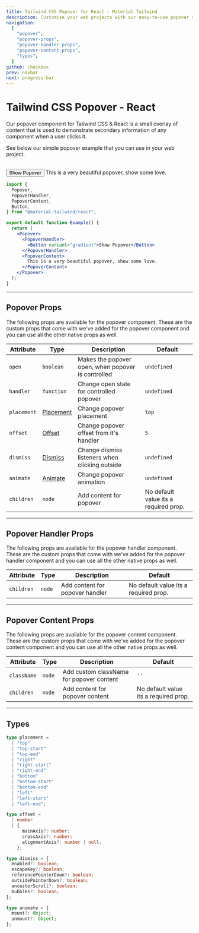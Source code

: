 ```yaml
---
title: Tailwind CSS Popover for React - Material Tailwind
description: Customise your web projects with our easy-to-use popover component for Tailwind CSS and React using Material Design guidelines.
navigation:
  [
    "popover",
    "popover-props",
    "popover-handler-props",
    "popover-content-props",
    "types",
  ]
github: checkbox
prev: navbar
next: progress-bar
---
```


# Tailwind CSS Popover - React

Our popover component for Tailwind CSS & React is a small overlay of content that is used to demonstrate secondary information of any component when a user clicks it.

See below our simple popover example that you can use in your web project.

<br />

<ComponentDemo id="popover">
  <Popover>
    <PopoverHandler>
      <Button variant="gradient">Show Popover</Button>
    </PopoverHandler>
    <PopoverContent>
      <span>This is a very beautiful popover, show some love.</span>
    </PopoverContent>
  </Popover>
</ComponentDemo>

```jsx showLineNumbers
import {
  Popover,
  PopoverHandler,
  PopoverContent,
  Button,
} from "@material-tailwind/react";

export default function Example() {
  return (
    <Popover>
      <PopoverHandler>
        <Button variant="gradient">Show Popover</Button>
      </PopoverHandler>
      <PopoverContent>
        This is a very beautiful popover, show some love.
      </PopoverContent>
    </Popover>
  );
}
```

---

## Popover Props

<span id="popover-props" className="scroll-mt-48" />
The following props are available for the popover component. These are the custom
props that come with we've added for the popover component and you can use all the
other native props as well.

| Attribute   | Type                        | Description                                        | Default                               |
| ----------- | --------------------------- | -------------------------------------------------- | ------------------------------------- |
| `open`      | <Code small>boolean</Code>  | Makes the popover open, when popover is controlled | <Code small>undefined</Code>          |
| `handler`   | <Code small>function</Code> | Change open state for controlled popover           | <Code small>undefined</Code>          |
| `placement` | [Placement](#types)         | Change popover placement                           | <Code small>top</Code>                |
| `offset`    | [Offset](#types)            | Change popover offset from it's handler            | <Code small>5</Code>                  |
| `dismiss`   | [Dismiss](#types)           | Change dismiss listeners when clicking outside     | <Code small>undefined</Code>          |
| `animate`   | [Animate](#types)           | Change popover animation                           | <Code small>undefined</Code>          |
| `children`  | <Code small>node</Code>     | Add content for popover                            | No default value its a required prop. |

---

## Popover Handler Props

<span id="popover-handler-props" className="scroll-mt-48" />
The following props are available for the popover handler component. These are the
custom props that come with we've added for the popover handler component and you
can use all the other native props as well.

| Attribute  | Type                    | Description                     | Default                               |
| ---------- | ----------------------- | ------------------------------- | ------------------------------------- |
| `children` | <Code small>node</Code> | Add content for popover handler | No default value its a required prop. |

---

## Popover Content Props

<span id="popover-content-props" className="scroll-mt-48" />
The following props are available for the popover content component. These are the
custom props that come with we've added for the popover content component and you
can use all the other native props as well.

| Attribute   | Type                    | Description                              | Default                               |
| ----------- | ----------------------- | ---------------------------------------- | ------------------------------------- |
| `className` | <Code small>node</Code> | Add custom className for popover content | `''`                                  |
| `children`  | <Code small>node</Code> | Add content for popover content          | No default value its a required prop. |

---

## Types

<span id="types" className="scroll-mt-48" />

```ts
type placement =
  | "top"
  | "top-start"
  | "top-end"
  | "right"
  | "right-start"
  | "right-end"
  | "bottom"
  | "bottom-start"
  | "bottom-end"
  | "left"
  | "left-start"
  | "left-end";
```

```ts
type offset =
  | number
  | {
      mainAxis?: number;
      crossAxis?: number;
      alignmentAxis?: number | null;
    };
```

```ts
type dismiss = {
  enabled?: boolean;
  escapeKey?: boolean;
  referencePointerDown?: boolean;
  outsidePointerDown?: boolean;
  ancestorScroll?: boolean;
  bubbles?: boolean;
};
```

```ts
type animate = {
  mount?: Object;
  unmount?: Object;
};
```
